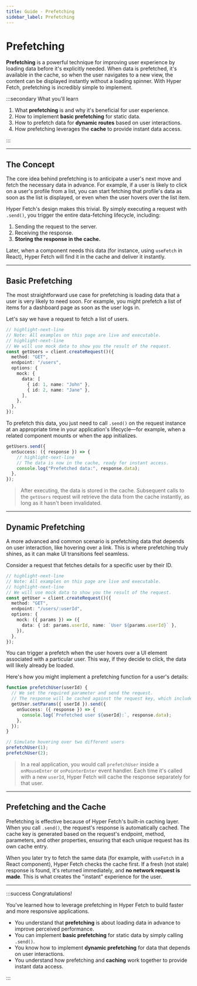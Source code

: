 ```yaml
---
title: Guide - Prefetching
sidebar_label: Prefetching
---
```


# Prefetching

**Prefetching** is a powerful technique for improving user experience by loading data before it's explicitly needed.
When data is prefetched, it's available in the cache, so when the user navigates to a new view, the content can be
displayed instantly without a loading spinner. With Hyper Fetch, prefetching is incredibly simple to implement.

:::secondary What you'll learn

1.  What **prefetching** is and why it's beneficial for user experience.
2.  How to implement **basic prefetching** for static data.
3.  How to prefetch data for **dynamic routes** based on user interactions.
4.  How prefetching leverages the **cache** to provide instant data access.

:::

---

## The Concept

The core idea behind prefetching is to anticipate a user's next move and fetch the necessary data in advance. For
example, if a user is likely to click on a user's profile from a list, you can start fetching that profile's data as
soon as the list is displayed, or even when the user hovers over the list item.

Hyper Fetch's design makes this trivial. By simply executing a request with `.send()`, you trigger the entire
data-fetching lifecycle, including:

1.  Sending the request to the server.
2.  Receiving the response.
3.  **Storing the response in the cache.**

Later, when a component needs this data (for instance, using `useFetch` in React), Hyper Fetch will find it in the cache
and deliver it instantly.

---

## Basic Prefetching

The most straightforward use case for prefetching is loading data that a user is very likely to need soon. For example,
you might prefetch a list of items for a dashboard page as soon as the user logs in.

Let's say we have a request to fetch a list of users.

```ts
// highlight-next-line
// Note: All examples on this page are live and executable.
// highlight-next-line
// We will use mock data to show you the result of the request.
const getUsers = client.createRequest()({
  method: "GET",
  endpoint: "/users",
  options: {
    mock: {
      data: [
        { id: 1, name: "John" },
        { id: 2, name: "Jane" },
      ],
    },
  },
});
```

To prefetch this data, you just need to call `.send()` on the request instance at an appropriate time in your
application's lifecycle—for example, when a related component mounts or when the app initializes.

```ts live
getUsers.send({
  onSuccess: ({ response }) => {
    // highlight-next-line
    // The data is now in the cache, ready for instant access.
    console.log("Prefetched data:", response.data);
  },
});
```

> After executing, the data is stored in the cache. Subsequent calls to the `getUsers` request will retrieve the data
> from the cache instantly, as long as it hasn't been invalidated.

---

## Dynamic Prefetching

A more advanced and common scenario is prefetching data that depends on user interaction, like hovering over a link.
This is where prefetching truly shines, as it can make UI transitions feel seamless.

Consider a request that fetches details for a specific user by their ID.

```ts
// highlight-next-line
// Note: All examples on this page are live and executable.
// highlight-next-line
// We will use mock data to show you the result of the request.
const getUser = client.createRequest()({
  method: "GET",
  endpoint: "/users/:userId",
  options: {
    mock: ({ params }) => ({
      data: { id: params.userId, name: `User ${params.userId}` },
    }),
  },
});
```

You can trigger a prefetch when the user hovers over a UI element associated with a particular user. This way, if they
decide to click, the data will likely already be loaded.

Here's how you might implement a prefetching function for a user's details:

```ts live
function prefetchUser(userId) {
  // We set the required parameter and send the request.
  // The response will be cached against the request key, which includes the user ID.
  getUser.setParams({ userId }).send({
    onSuccess: ({ response }) => {
      console.log(`Prefetched user ${userId}:`, response.data);
    },
  });
}

// Simulate hovering over two different users
prefetchUser(1);
prefetchUser(2);
```

> In a real application, you would call `prefetchUser` inside a `onMouseEnter` or `onPointerEnter` event handler. Each
> time it's called with a new `userId`, Hyper Fetch will cache the response separately for that user.

---

## Prefetching and the Cache

Prefetching is effective because of Hyper Fetch's built-in caching layer. When you call `.send()`, the request's
response is automatically cached. The cache key is generated based on the request's endpoint, method, parameters, and
other properties, ensuring that each unique request has its own cache entry.

When you later try to fetch the same data (for example, with `useFetch` in a React component), Hyper Fetch checks the
cache first. If a fresh (not stale) response is found, it's returned immediately, and **no network request is made**.
This is what creates the "instant" experience for the user.

---

:::success Congratulations!

You've learned how to leverage prefetching in Hyper Fetch to build faster and more responsive applications.

- You understand that **prefetching** is about loading data in advance to improve perceived performance.
- You can implement **basic prefetching** for static data by simply calling `.send()`.
- You know how to implement **dynamic prefetching** for data that depends on user interactions.
- You understand how prefetching and **caching** work together to provide instant data access.

:::
